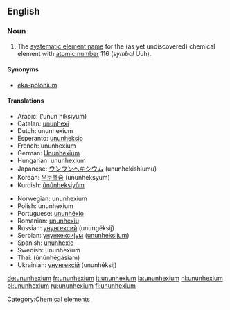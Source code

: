 ==English==
{{elements|Uuh|ununpentium|Uup|ununseptium|Uus}}
===Noun===
{{en-noun|-}}
{{wikipedia}}

#The [[systematic element name]] for the (as yet undiscovered) chemical element with [[atomic number]] 116 (''symbol'' Uuh).

====Synonyms====
*[[eka-polonium]]

====Translations====
{{top}}
*Arabic: {{ARchar|[[أنون هيكسيوم]]}} (’unun híksiyum) {{m}}
*Catalan: [[ununhexi]] {{m}}
*Dutch: ununhexium {{n}}
*Esperanto: [[ununheksio]]
*French: ununhexium {{m}}
*German: [[Ununhexium]] {{n}}
*Hungarian: ununhexium
*Japanese: [[ウンウンヘキシウム]] (ununhekishiumu)
*Korean: [[우눈헥슘]] (ununheksyum)
*Kurdish: [[ûnûnheksiyûm]]
{{mid}}
*Norwegian: ununhexium
*Polish: ununhexium {{m}}
*Portuguese: [[ununhéxio]] {{m}}
*Romanian: [[ununhexiu]] {{n}}
*Russian: [[унунгексий]] (unungéksij) {{m}}
*Serbian: [[унунхексијум]] ([[ununheksijum]]) {{m}}
*Spanish: [[ununhexio]] {{m}}
*Swedish: ununhexium
*Thai: {{THchar|[[อูนอูนเฮกเซียม]]}} (ūnūnhēgàsiam)
*Ukrainian: [[унунгексій]] (ununhéksij) {{m}}
{{bottom}}

[[Category:Chemical elements]]

[[de:ununhexium]]
[[fr:ununhexium]]
[[it:ununhexium]]
[[la:ununhexium]]
[[nl:ununhexium]]
[[pl:ununhexium]]
[[ru:ununhexium]]
[[fi:ununhexium]]